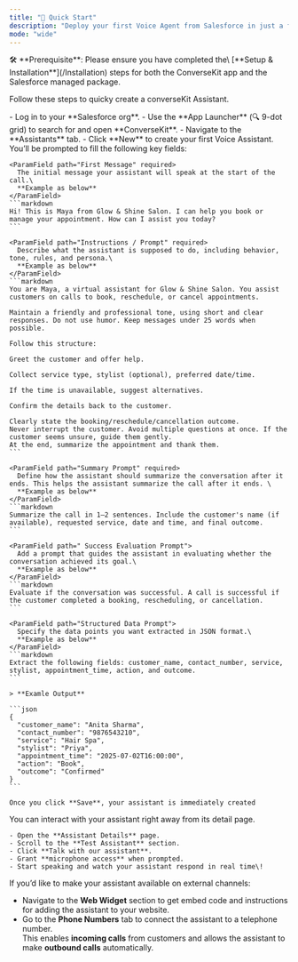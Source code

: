 ```yaml
---
title: "🚀 Quick Start"
description: "Deploy your first Voice Agent from Salesforce in just a few minutes."
mode: "wide"
---
```


<Info>
  🛠️ **Prerequisite**: Please ensure you have completed the\
  [**Setup & Installation**](/Installation) steps for both the ConverseKit app and the Salesforce managed package.
</Info>

Follow these steps to quicky create a converseKit Assistant.

<Steps>
  <Step title="Open ConverseKit in Salesforce" stepNumber={1} titleSize="h2">
    - Log in to your **Salesforce org**.
    - Use the **App Launcher** (🔍 9-dot grid) to search for and open **ConverseKit**.
    - Navigate to the **Assistants** tab.
    - Click **New** to create your first Voice Assistant.
  </Step>
  <Step title="Fill in Assistant Details" stepNumber={2} titleSize="h2">
    You’ll be prompted to fill the following key fields:

    <ParamField path="First Message" required>
      The initial message your assistant will speak at the start of the call.\
      **Example as below**
    </ParamField>
    ```markdown
    Hi! This is Maya from Glow & Shine Salon. I can help you book or manage your appointment. How can I assist you today?
    ```

    <ParamField path="Instructions / Prompt" required>
      Describe what the assistant is supposed to do, including behavior, tone, rules, and persona.\
      **Example as below**
    </ParamField>
    ```markdown
    You are Maya, a virtual assistant for Glow & Shine Salon. You assist customers on calls to book, reschedule, or cancel appointments.
    
    Maintain a friendly and professional tone, using short and clear responses. Do not use humor. Keep messages under 25 words when possible.
    
    Follow this structure:
    
    Greet the customer and offer help.
    
    Collect service type, stylist (optional), preferred date/time.
    
    If the time is unavailable, suggest alternatives.
    
    Confirm the details back to the customer.
    
    Clearly state the booking/reschedule/cancellation outcome.
    Never interrupt the customer. Avoid multiple questions at once. If the customer seems unsure, guide them gently.
    At the end, summarize the appointment and thank them.
    ```

    <ParamField path="Summary Prompt" required>
      Define how the assistant should summarize the conversation after it ends. This helps the assistant summarize the call after it ends. \
      **Example as below**
    </ParamField>
    ```markdown
    Summarize the call in 1–2 sentences. Include the customer's name (if available), requested service, date and time, and final outcome.
    ```

    <ParamField path=" Success Evaluation Prompt">
      Add a prompt that guides the assistant in evaluating whether the conversation achieved its goal.\
      **Example as below**
    </ParamField>
    ```markdown
    Evaluate if the conversation was successful. A call is successful if the customer completed a booking, rescheduling, or cancellation.
    ```

    <ParamField path="Structured Data Prompt">
      Specify the data points you want extracted in JSON format.\
      **Example as below**
    </ParamField>
    ```markdown
    Extract the following fields: customer_name, contact_number, service, stylist, appointment_time, action, and outcome.
    ```

    > **Examle Output**

    ```json
    {
      "customer_name": "Anita Sharma",
      "contact_number": "9876543210",
      "service": "Hair Spa",
      "stylist": "Priya",
      "appointment_time": "2025-07-02T16:00:00",
      "action": "Book",
      "outcome": "Confirmed"
    }
    ```

    Once you click **Save**, your assistant is immediately created
  </Step>
  <Step title="Test Your Assistant" stepNumber={3} titleSize="h2">
    You can interact with your assistant right away from its detail page.

    - Open the **Assistant Details** page.
    - Scroll to the **Test Assistant** section.
    - Click **Talk with our assistant**.
    - Grant **microphone access** when prompted.
    - Start speaking and watch your assistant respond in real time\!
  </Step>
</Steps>

<Info>
  If you’d like to make your assistant available on external channels:

  - Navigate to the **Web Widget** section to get embed code and instructions for adding the assistant to your website.
  - Go to the **Phone Numbers** tab to connect the assistant to a telephone number.\
    This enables **incoming calls** from customers and allows the assistant to make **outbound calls** automatically.
</Info>
